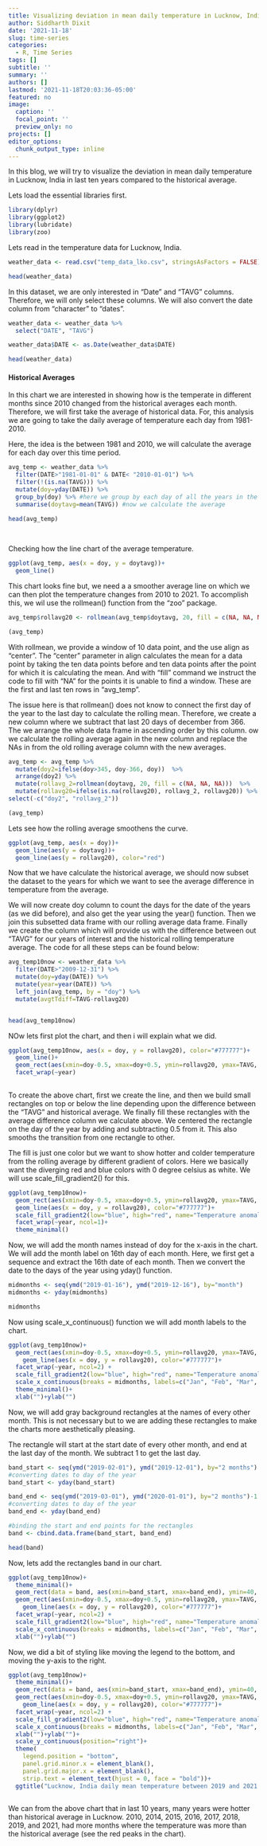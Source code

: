 ```yaml
---
title: Visualizing deviation in mean daily temperature in Lucknow, India from the historical average 
author: Siddharth Dixit
date: '2021-11-18'
slug: time-series
categories:
  - R, Time Series
tags: []
subtitle: ''
summary: ''
authors: []
lastmod: '2021-11-18T20:03:36-05:00'
featured: no
image:
  caption: ''
  focal_point: ''
  preview_only: no
projects: []
editor_options: 
  chunk_output_type: inline
---
```


In this blog, we will try to visualize the deviation in mean daily temperature in Lucknow, India in last ten years compared to the historical average.

Lets load the essential libraries first.

```r
library(dplyr)
library(ggplot2)
library(lubridate)
library(zoo)

```

Lets read in the temperature data for Lucknow, India.

```r
weather_data <- read.csv("temp_data_lko.csv", stringsAsFactors = FALSE)

head(weather_data)

```

In this dataset, we are only interested in "Date" and "TAVG" columns. Therefore, we will only select these columns. We will also convert the date column from "character" to "dates".

```r

weather_data <- weather_data %>% 
  select("DATE", "TAVG")

weather_data$DATE <- as.Date(weather_data$DATE)

head(weather_data)

```

#### Historical Averages

In this chart we are interested in showing how is the temperate in different months since 2010 changed from the historical averages each month. Therefore, we will first take the average of historical data. For, this analysis we are going to take the daily average of temperature each day from 1981-2010. 

Here, the idea is the between 1981 and 2010, we will calculate the average for each day over this time period.

```r

avg_temp <- weather_data %>% 
  filter(DATE>"1981-01-01" & DATE< "2010-01-01") %>% 
  filter(!(is.na(TAVG))) %>% 
  mutate(doy=yday(DATE)) %>% 
  group_by(doy) %>% #here we group by each day of all the years in the time period
  summarise(doytavg=mean(TAVG)) #now we calculate the average

head(avg_temp)
  
  

```

Checking how the line chart of the average temperature.
```r

ggplot(avg_temp, aes(x = doy, y = doytavg))+
  geom_line()

```
This chart looks fine but, we need a a smoother average line on which we can then plot the temperature changes from 2010 to 2021. To accomplish this, we wil use the rollmean() function from the "zoo" package.

```r

avg_temp$rollavg20 <- rollmean(avg_temp$doytavg, 20, fill = c(NA, NA, NA), align = "center")

(avg_temp)

```

With rollmean, we provide a window of 10 data point, and the use align as "center". The "center" parameter in align calculates the mean for a data point by taking the ten data points before and ten data points after the point for which it is calculating the mean. And with "fill" command we instruct the code to fill with "NA" for the points it is unable to find a window. These are the first and last ten rows in "avg_temp". 

The issue here is that rollmean() does not know to connect the first day of the year to the last day to calculate the rolling mean. Therefore, we create a new column where we subtract that last 20 days of december from 366. The we arrange the whole data frame in ascending order by this column. ow we calculate the rolling average again in the new column and replace the NAs in  from the old rolling average column with the new averages.

```r

avg_temp <- avg_temp %>% 
  mutate(doy2=ifelse(doy>345, doy-366, doy))  %>% 
  arrange(doy2) %>% 
  mutate(rollavg_2=rollmean(doytavg, 20, fill = c(NA, NA, NA)))  %>% 
  mutate(rollavg20=ifelse(is.na(rollavg20), rollavg_2, rollavg20)) %>%  
select(-c("doy2", "rollavg_2")) 

(avg_temp)
```
Lets see how the rolling average smoothens the curve.

```r

ggplot(avg_temp, aes(x = doy))+
  geom_line(aes(y = doytavg))+
  geom_line(aes(y = rollavg20), color="red")

```
Now that we have calculate the historical average, we should now subset the dataset to the years for which we want to see the average difference in temperature from the average. 

We will now create doy column to count the days for the date of the years (as we did before), and also get the year using the year() function. Then we join this subsetted data frame with our rolling average data frame. Finally we create the column which will provide us with the difference between out "TAVG" for our years of interest and the historical rolling temperature average. The code for all these steps can be found  below: 

```r

avg_temp10now <- weather_data %>% 
  filter(DATE>"2009-12-31") %>% 
  mutate(doy=yday(DATE)) %>% 
  mutate(year=year(DATE)) %>% 
  left_join(avg_temp, by = "doy") %>% 
  mutate(avgtTdiff=TAVG-rollavg20)


head(avg_temp10now)

```
NOw lets first plot the chart, and then i will explain what we did.

```r

ggplot(avg_temp10now, aes(x = doy, y = rollavg20), color="#777777")+
  geom_line()+
  geom_rect(aes(xmin=doy-0.5, xmax=doy+0.5, ymin=rollavg20, ymax=TAVG, fill=avgtTdiff))+
  facet_wrap(~year)
  

```
To create the above chart, first we create the line, and then we build small rectangles on top or below the line depending upon the difference between the "TAVG" and historical average. We finally fill these rectangles with the average difference column we calculate above. We centered the rectangle on the day of the year by adding and subtracting 0.5 from it. This also smooths the transition from one rectangle to other. 

The fill is just one color but we want to show hotter and colder temperature from the rolling average by different gradient of colors. Here we basically want the diverging red and blue colors with 0 degree celsius as white. We will use scale_fill_gradient2() for this. 

```r
ggplot(avg_temp10now)+
  geom_rect(aes(xmin=doy-0.5, xmax=doy+0.5, ymin=rollavg20, ymax=TAVG, fill=avgtTdiff))+
  geom_line(aes(x = doy, y = rollavg20), color="#777777")+
  scale_fill_gradient2(low="blue", high="red", name="Temperature anomaly", breaks=c(10,5,0,-5,-10))+
  facet_wrap(~year, ncol=1)+
  theme_minimal()

```
Now, we will add the month names instead of doy for the x-axis in the chart. We will add the month label on 16th day of each month. Here, we first get a sequence and extract the 16th date of each month. Then we convert the date to the days of the year using yday() function.

```r
midmonths <- seq(ymd("2019-01-16"), ymd("2019-12-16"), by="month")
midmonths <- yday(midmonths)

midmonths

```
Now using scale_x_continuous() function we will add month labels to the chart.

```r

ggplot(avg_temp10now)+
  geom_rect(aes(xmin=doy-0.5, xmax=doy+0.5, ymin=rollavg20, ymax=TAVG, fill=avgtTdiff))+
    geom_line(aes(x = doy, y = rollavg20), color="#777777")+
  facet_wrap(~year, ncol=2) +
  scale_fill_gradient2(low="blue", high="red", name="Temperature anomaly", breaks=c(10,5,0,-5,-10))+
  scale_x_continuous(breaks = midmonths, labels=c("Jan", "Feb", "Mar", "Apr", "May", "Jun", "Jul", "Aug", "Sep", "Oct", "Nov", "Dec"))+
  theme_minimal()+
  xlab("")+ylab("")


```
Now, we will add gray background rectangles at the names of every other month. This is not necessary but to we are adding these rectangles to make the charts more aesthetically pleasing. 

The rectangle will start at the start date of every other month, and end at the last day of the month. We subtract 1 to get the last day.

```r

band_start <- seq(ymd("2019-02-01"), ymd("2019-12-01"), by="2 months") 
#converting dates to day of the year
band_start <- yday(band_start)

band_end <- seq(ymd("2019-03-01"), ymd("2020-01-01"), by="2 months")-1
#converting dates to day of the year
band_end <- yday(band_end)

#binding the start and end points for the rectangles
band <- cbind.data.frame(band_start, band_end)

head(band)

```

Now, lets add the rectangles band in our chart.

```r

ggplot(avg_temp10now)+
  theme_minimal()+
  geom_rect(data = band, aes(xmin=band_start, xmax=band_end), ymin=40, ymax=110, fill="#cccccc", alpha=0.5)+
  geom_rect(aes(xmin=doy-0.5, xmax=doy+0.5, ymin=rollavg20, ymax=TAVG, fill=avgtTdiff))+
    geom_line(aes(x = doy, y = rollavg20), color="#777777")+
  facet_wrap(~year, ncol=2) +
  scale_fill_gradient2(low="blue", high="red", name="Temperature anomaly", breaks=c(10,5,0,-5,-10))+
  scale_x_continuous(breaks = midmonths, labels=c("Jan", "Feb", "Mar", "Apr", "May", "Jun", "Jul", "Aug", "Sep", "Oct", "Nov", "Dec"))+
  xlab("")+ylab("")

```

Now, we did a bit of styling like moving the legend to the bottom, and moving the y-axis to the right.

```r
ggplot(avg_temp10now)+
  theme_minimal()+
  geom_rect(data = band, aes(xmin=band_start, xmax=band_end), ymin=40, ymax=110, fill="#cccccc", alpha=0.5)+
  geom_rect(aes(xmin=doy-0.5, xmax=doy+0.5, ymin=rollavg20, ymax=TAVG, fill=avgtTdiff))+
    geom_line(aes(x = doy, y = rollavg20), color="#777777")+
  facet_wrap(~year, ncol=2) +
  scale_fill_gradient2(low="blue", high="red", name="Temperature anomaly", breaks=c(10,5,0,-5,-10))+
  scale_x_continuous(breaks = midmonths, labels=c("Jan", "Feb", "Mar", "Apr", "May", "Jun", "Jul", "Aug", "Sep", "Oct", "Nov", "Dec"))+
  xlab("")+ylab("")+
  scale_y_continuous(position="right")+
  theme(
    legend.position = "bottom",
    panel.grid.minor.x = element_blank(),
    panel.grid.major.x = element_blank(),
    strip.text = element_text(hjust = 0, face = "bold"))+
  ggtitle("Lucknow, India daily mean temperature between 2019 and 2021 \n (compared to 1981-2010 average)")
 

```

We can from the above chart that in last 10 years, many years were hotter than historical average in Lucknow. 2010, 2014, 2015, 2016, 2017, 2018, 2019, and 2021, had more months where the temperature was more than the historical average (see the red peaks in the chart). 

